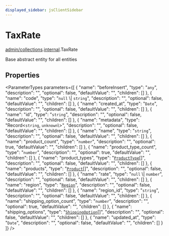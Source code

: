 ```yaml
---
displayed_sidebar: jsClientSidebar
---
```



# TaxRate

[admin/collections](../../modules/admin_collections.mdx).[internal](../../admin_collections/modules/admin_collections.internal.mdx).TaxRate

Base abstract entity for all entities

## Properties

<ParameterTypes parameters={[
  {
    "name": "beforeInsert",
    "type": "`any`",
    "description": "",
    "optional": false,
    "defaultValue": "",
    "children": []
  },
  {
    "name": "code",
    "type": "``null`` \\| `string`",
    "description": "",
    "optional": false,
    "defaultValue": "",
    "children": []
  },
  {
    "name": "created_at",
    "type": "`Date`",
    "description": "",
    "optional": false,
    "defaultValue": "",
    "children": []
  },
  {
    "name": "id",
    "type": "`string`",
    "description": "",
    "optional": false,
    "defaultValue": "",
    "children": []
  },
  {
    "name": "metadata",
    "type": "Record<`string`, `unknown`\\>",
    "description": "",
    "optional": false,
    "defaultValue": "",
    "children": []
  },
  {
    "name": "name",
    "type": "`string`",
    "description": "",
    "optional": false,
    "defaultValue": "",
    "children": []
  },
  {
    "name": "product_count",
    "type": "`number`",
    "description": "",
    "optional": true,
    "defaultValue": "",
    "children": []
  },
  {
    "name": "product_type_count",
    "type": "`number`",
    "description": "",
    "optional": true,
    "defaultValue": "",
    "children": []
  },
  {
    "name": "product_types",
    "type": "[`ProductType`](admin_collections.internal.ProductType.mdx)[]",
    "description": "",
    "optional": false,
    "defaultValue": "",
    "children": []
  },
  {
    "name": "products",
    "type": "[`Product`](admin_collections.internal.Product.mdx)[]",
    "description": "",
    "optional": false,
    "defaultValue": "",
    "children": []
  },
  {
    "name": "rate",
    "type": "``null`` \\| `number`",
    "description": "",
    "optional": false,
    "defaultValue": "",
    "children": []
  },
  {
    "name": "region",
    "type": "[`Region`](admin_collections.internal.Region.mdx)",
    "description": "",
    "optional": false,
    "defaultValue": "",
    "children": []
  },
  {
    "name": "region_id",
    "type": "`string`",
    "description": "",
    "optional": false,
    "defaultValue": "",
    "children": []
  },
  {
    "name": "shipping_option_count",
    "type": "`number`",
    "description": "",
    "optional": true,
    "defaultValue": "",
    "children": []
  },
  {
    "name": "shipping_options",
    "type": "[`ShippingOption`](admin_collections.internal.ShippingOption.mdx)[]",
    "description": "",
    "optional": false,
    "defaultValue": "",
    "children": []
  },
  {
    "name": "updated_at",
    "type": "`Date`",
    "description": "",
    "optional": false,
    "defaultValue": "",
    "children": []
  }
]} />

